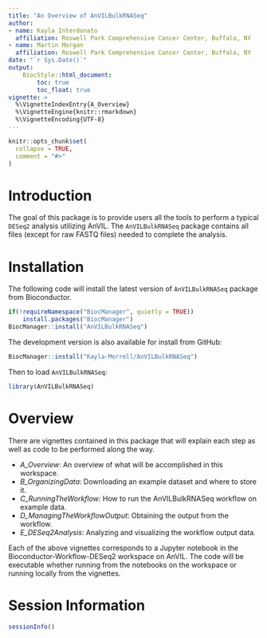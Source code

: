 ```yaml
--- 
title: "An Overview of AnVILBulkRNASeq"
author:
- name: Kayla Interdonato
  affiliation: Roswell Park Comprehensive Cancer Center, Buffalo, NY
- name: Martin Morgan
  affiliation: Roswell Park Comprehensive Cancer Center, Buffalo, NY
date: "`r Sys.Date()`"
output: 
    BiocStyle::html_document:
        toc: true
        toc_float: true
vignette: >
  %\VignetteIndexEntry{A_Overview}
  %\VignetteEngine{knitr::rmarkdown}
  %\VignetteEncoding{UTF-8}
---
```


```r
knitr::opts_chunk$set(
  collapse = TRUE,
  comment = "#>"
)
```

# Introduction

The goal of this package is to provide users all the tools to perform a typical
`DESeq2` analysis utilizing AnVIL. The `AnVILBulkRNASeq` package contains all
files (except for raw FASTQ files) needed to complete the analysis. 

# Installation

The following code will install the  latest version of `AnVILBulkRNASeq` package
from Bioconductor.

```r
if(!requireNamespace("BiocManager", quietly = TRUE))
    install.packages("BiocManager")
BiocManager::install("AnVILBulkRNASeq")
```

The development version is also available for install from GitHub:

```r
BiocManager::install("Kayla-Morrell/AnVILBulkRNASeq")
```

Then to load `AnVILBulkRNASeq`:

```r
library(AnVILBulkRNASeq)
```

# Overview

There are vignettes contained in this package that will explain each step as
well as code to be performed along the way. 

* *A_Overview*: An overview of what will be accomplished in this workspace.
* *B_OrganizingData*: Downloading an example dataset and where to store it.
* *C_RunningTheWorkflow*: How to run the AnVILBulkRNASeq workflow on example data.
* *D_ManagingTheWorkflowOutput*: Obtaining the output from the workflow.
* *E_DESeq2Analysis*: Analyzing and visualizing the workflow output data.

Each of the above vignettes corresponds to a Jupyter notebook in the
Bioconductor-Workflow-DESeq2 workspace on AnVIL. The code will be executable
whether running from the notebooks on the workspace or running locally from the
vignettes.

# Session Information

```r
sessionInfo()
```
